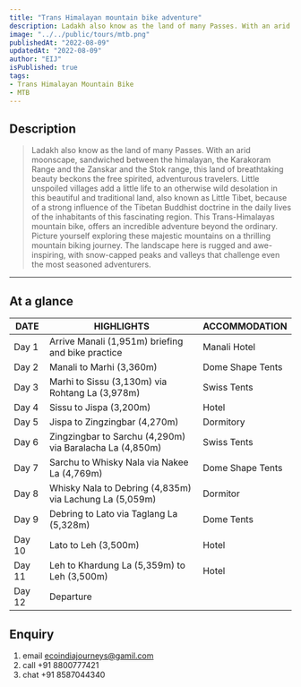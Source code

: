 ```yaml
---
title: "Trans Himalayan mountain bike adventure"
description: Ladakh also know as the land of many Passes. With an arid moonscape, sandwiched between the himalayan, the Karakoram Range and the Zanskar and the Stok range, this land of breathtaking beauty beckons the free spirited, adventurous travelers. Little unspoiled villages add a little life to an otherwise wild desolation in this beautiful and traditional land, also known as Little Tibet, because of a strong influence of the Tibetan Buddhist doctrine in the daily lives of the inhabitants of this fascinating region. This Trans-Himalayas mountain bike, offers an incredible adventure beyond the ordinary. Picture yourself exploring these majestic mountains on a thrilling mountain biking journey. The landscape here is rugged and awe-inspiring, with snow-capped peaks and valleys that challenge even the most seasoned adventurers. 
image: "../../public/tours/mtb.png"
publishedAt: "2022-08-09"
updatedAt: "2022-08-09"
author: "EIJ"
isPublished: true
tags: 
- Trans Himalayan Mountain Bike
- MTB
---
```


## Description
> Ladakh also know as the land of many Passes. With an arid moonscape, sandwiched between the himalayan, the Karakoram Range and the Zanskar and the Stok range, this land of breathtaking beauty beckons the free spirited, adventurous travelers. Little unspoiled villages add a little life to an otherwise wild desolation in this beautiful and traditional land, also known as Little Tibet, because of a strong influence of the Tibetan Buddhist doctrine in the daily lives of the inhabitants of this fascinating region. This Trans-Himalayas mountain bike, offers an incredible adventure beyond the ordinary. Picture yourself exploring these majestic mountains on a thrilling mountain biking journey. The landscape here is rugged and awe-inspiring, with snow-capped peaks and valleys that challenge even the most seasoned adventurers.

---

## At a glance

| DATE   | HIGHLIGHTS                                                   | ACCOMMODATION                                             |
| -------|-----------------------------------------------------------|-----------------------------------------------------------|
| Day 1  | Arrive Manali (1,951m) briefing and bike practice  | Manali Hotel  |
| Day 2  | Manali to Marhi (3,360m)     | Dome Shape Tents     |
| Day 3  | Marhi to Sissu (3,130m) via Rohtang La (3,978m)    | Swiss Tents |
| Day 4  | Sissu to Jispa (3,200m) | Hotel |
| Day 5  | Jispa to Zingzingbar (4,270m) | Dormitory|
| Day 6  | Zingzingbar to Sarchu (4,290m) via Baralacha La (4,850m)   | Swiss Tents|
| Day 7  | Sarchu to Whisky Nala via Nakee La (4,769m)   | Dome Shape Tents |
| Day 8  | Whisky Nala to Debring (4,835m) via Lachung La (5,059m)   | Dormitor |
| Day 9  | Debring to Lato via Taglang La (5,328m)   | Dome Tents |
| Day 10  | Lato to Leh (3,500m)    | Hotel |
| Day 11  | Leh to Khardung La (5,359m) to Leh (3,500m)    | Hotel |
| Day 12  | Departure    | |


## Enquiry
1.  email ecoindiajourneys@gamil.com
2.  call +91 8800777421
3.  chat +91 8587044340

